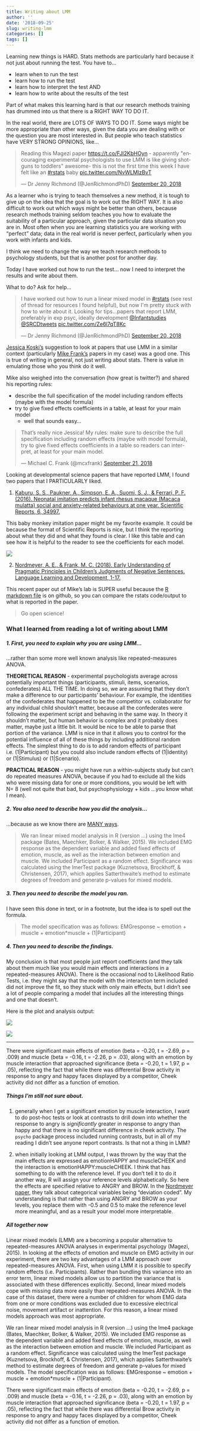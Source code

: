 ```yaml
---
title: Writing about LMM
author: ''
date: '2018-09-25'
slug: writing-lmm
categories: []
tags: []
---
```


Learning new things is HARD. Stats methods are particularly hard because it not just about running the test. You have to...

- learn when to run the test
- learn how to run the test
- learn how to interpret the test AND
- learn how to write about the results of the test 


Part of what makes this learning hard is that our research methods training has drummed into us that there is a RIGHT WAY TO DO IT.

In the real world, there are LOTS OF WAYS TO DO IT.  Some ways might be more appropriate than other ways, given the data you are dealing with or the question you are most interested in. But people who teach statistics have VERY STRONG OPINIONS, like... 

<blockquote class="twitter-tweet" data-lang="en"><p lang="en" dir="ltr">Reading this Magezi paper <a href="https://t.co/FJl2KbHOyn">https://t.co/FJl2KbHOyn</a> - apparently &quot;encouraging experimental psychologists to use LMM is like giving shotguns to toddlers&quot; awesome- this is not the first time this week I have felt like an <a href="https://twitter.com/hashtag/rstats?src=hash&amp;ref_src=twsrc%5Etfw">#rstats</a> baby <a href="https://t.co/NvWLMlzBvT">pic.twitter.com/NvWLMlzBvT</a></p>&mdash; Dr Jenny Richmond (@JenRichmondPhD) <a href="https://twitter.com/JenRichmondPhD/status/1042908079732404224?ref_src=twsrc%5Etfw">September 20, 2018</a></blockquote>
<script async src="https://platform.twitter.com/widgets.js" charset="utf-8"></script>


As a learner who is trying to teach themselves a new method, it is tough to give up on the idea that the goal is to work out the RIGHT WAY. It is also difficult to work out which ways might be better than others, because research methods training seldom teaches you how to evaluate the suitability of a particular approach, given the particular data situation you are in. Most often when you are learning statistics you are working with "perfect" data; data in the real world is never perfect, particularly when you work with infants and kids. 

I think we need to change the way we teach research methods to psychology students, but that is another post for another day. 

Today I have worked out how to run the test... now I need to interpret the results and write about them. 

What to do? Ask for help...

<blockquote class="twitter-tweet" data-lang="en"><p lang="en" dir="ltr">I have worked out how to run a linear mixed model in <a href="https://twitter.com/hashtag/rstats?src=hash&amp;ref_src=twsrc%5Etfw">#rstats</a> (see rest of thread for resources I found helpful), but now I&#39;m pretty stuck with how to write about it. Looking for tips...papers that report LMM, preferably in exp psyc, ideally development <a href="https://twitter.com/Infantstudies?ref_src=twsrc%5Etfw">@Infantstudies</a> <a href="https://twitter.com/SRCDtweets?ref_src=twsrc%5Etfw">@SRCDtweets</a> <a href="https://t.co/Ze6l7qT8Kc">pic.twitter.com/Ze6l7qT8Kc</a></p>&mdash; Dr Jenny Richmond (@JenRichmondPhD) <a href="https://twitter.com/JenRichmondPhD/status/1042893852233818113?ref_src=twsrc%5Etfw">September 20, 2018</a></blockquote>
<script async src="https://platform.twitter.com/widgets.js" charset="utf-8"></script>

[Jessica Koski's](@JessKoski) suggestion to look at papers that use LMM in a similar context (particularly [Mike Frank's](@mcxfrank) papers in my case) was a good one. This is true of writing in general, not just writing about stats. There is value in emulating those who you think do it well.

Mike also weighed into the conversation (how great is twitter?) and shared his reporting rules: 

- describe the full specification of the model including random effects (maybe with the model formula)
- try to give fixed effects coefficients in a table, at least for your main model
    - well that sounds easy...

<blockquote class="twitter-tweet" data-lang="en"><p lang="en" dir="ltr">That’s really nice Jessica! My rules: make sure to describe the full specification including random effects (maybe with model formula), try to give fixed effects coefficients in a table so readers can interpret, at least for your main model.</p>&mdash; Michael C. Frank (@mcxfrank) <a href="https://twitter.com/mcxfrank/status/1042974130281185281?ref_src=twsrc%5Etfw">September 21, 2018</a></blockquote>
<script async src="https://platform.twitter.com/widgets.js" charset="utf-8"></script>


Looking at developmental science papers that have reported LMM,  I found two papers that I PARTICULARLY liked. 

1. [Kaburu, S. S., Paukner, A., Simpson, E. A., Suomi, S. J., & Ferrari, P. F. (2016). Neonatal imitation predicts infant rhesus macaque (Macaca mulatta) social and anxiety-related behaviours at one year. Scientific Reports, 6, 34997.](https://www.ncbi.nlm.nih.gov/pmc/articles/PMC5057109/)

This baby monkey imitation paper might be my favorite example. It could be because the format of Scientific Reports is nice, but I think the reporting about what they did and what they found is clear. 
I like this table and can see how it is helpful to the reader to see the coefficients for each model. 


![](/post/2018-09-25-writing-lmm_files/monkey table.png)



2. [Nordmeyer, A. E., & Frank, M. C. (2018). Early Understanding of Pragmatic Principles in Children’s Judgments of Negative Sentences. Language Learning and Development, 1-17.](https://www.tandfonline.com/doi/full/10.1080/15475441.2018.1463850)

This recent paper out of Mike's lab is SUPER useful because the [R markdown file](http://anordmey.github.io/neg-tablet/negpad-analysis.html) is on github, so you can compare the rstats code/output to what is reported in the paper. 

> Go open science! 


### What I learned from reading a lot of writing about LMM

##### 1. First, you need to explain why you are using LMM...

...rather than some more well known analysis like repeated-measures ANOVA. 

**THEORETICAL REASON**
- experimental psychologists average across potentially important things (participants, stimuli, items, scenarios, confederates) ALL THE TIME. In doing so, we are assuming that they don't make a difference to our participants' behaviour. For example, the identities of the confederates that happened to be the competitor vs. collaborator for any individual child shouldn't matter, because all the confederates were following the experiment script and behaving in the same way. In theory it shouldn't matter, but human behavior is complex and it probably does matter, maybe just a little bit. It would be nice to be able to parse that portion of the variance. LMM is nice in that it allows you to control for the potential influence of all of these things by including additional random effects. The simplest thing to do is to add random effects of participant i.e. (1|Participant) but you could also include random effects of (1|Identity) or (1|Stimulus) or (1|Scenario). 

**PRACTICAL REASON**
- you might have run a within-subjects study but can't do repeated measures ANOVA, because if you had to exclude all the kids who were missing data for one or more conditions, you would be left with N= 8 (well not quite that bad, but psychophysiology + kids ...you know what I mean). 
 

##### 2. You also need to describe how you did the analysis... 

...because as we know there are [MANY ways](
http://jenrichmond.rbind.io/post/let-me-count-the-ways/). 

> We ran linear mixed model analysis in R (version ...) using the lme4 package (Bates, Maechker, Bolker, & Walker, 2015). We included EMG response as the dependent variable and added fixed effects of emotion, muscle, as well as the interaction between emotion and muscle. We included Participant as a random effect. Significance was calculated using the lmerTest package (Kuznetsova, Brockhoff, & Christensen, 2017), which applies Satterthwaite's method to estimate degrees of freedom and generate p-values for mixed models.

##### 3. Then you need to describe the model you ran. 

I have seen this done in text, or in a footnote, but the idea is to spell out the formula. 

> The model specification was as follows: EMGresponse ~ emotion + muscle + emotion*muscle + (1|Participant)

##### 4. Then you need to describe the findings. 

My conclusion is that most people just report coefficients (and they talk about them much like you would main effects and interactions in a repeated-measures ANOVA). There is the occasional nod to Likelihood Ratio Tests, i.e. they might say that the model with the interaction term included did not improve the fit, so they stuck with only main effects, but I didn't see a lot of people comparing a model that includes all the interesting things and one that doesn't.  

Here is the plot and analysis output:

![](/post/2018-09-25-writing-lmm_files/browcheek.jpg)

![](/post/2018-09-25-writing-lmm_files/output.png)

___

There were significant main effects of emotion (beta = -0.20, t = -2.69, p = .009) and muscle (beta = -0.16, t = -2.26, p = .03), along with an emotion by muscle interaction that approached significance (beta = -0.20, t = 1.97, p = .05), reflecting the fact that while there was differential Brow activity in response to angry and happy faces displayed by a competitor, Cheek activity did not differ as a function of emotion.


##### Things I'm still not sure about. 

1. generally when I get a significant emotion by muscle interaction, I want to do post-hoc tests or look at contrasts to drill down into whether the response to angry is *significantly* greater in response to angry than happy and that there is no significant difference in cheek activity. The `psycho` package process included running contrasts, but in all of my reading I didn't see anyone report contrasts. Is that not a thing in LMM?

2. when initially looking at LMM output, I was thrown by the way that the main effects are expressed as emotionHAPPY and muscleCHEEK and the interaction is emotionHAPPY:muscleCHEEK. I think that has something to do with the reference level. If you don't tell it to do it another way, R will assign your reference levels alphabetically. So here the effects are specified relative to ANGRY and BROW. 
In the [Nordmeyer paper](https://www.tandfonline.com/doi/full/10.1080/15475441.2018.1463850), they talk about categorical variables being "deviation coded". My understanding is that rather than using ANGRY and BROW as your levels, you replace them with -0.5 and 0.5 to make the reference level more meaningful, and as a result your model more interpretable. 

##### All together now

Linear mixed models (LMM) are a becoming a popular alternative to repeated-measures ANOVA analyses in experimental psychology (Magezi, 2015). In looking at the effects of emotion and muscle on EMG activity in our experiment, there are two key advantages of a LMM approach over repeated-measures ANOVA. First, when using LMM it is possible to specify random effects (i.e. Participants). Rather than bundling this variance into an error term, linear mixed models allow us to partition the variance that is associated with these differences explicitly. Second, linear mixed models cope with missing data more easily than repeated-measures ANOVA. In the case of this dataset, there were a number of children for whom EMG data from one or more conditions was excluded due to excessive electrical noise, movement artifact or inattention. For this reason, a linear mixed models approach was most appropriate. 

We ran linear mixed model analysis in R (version ...) using the lme4 package (Bates, Maechker, Bolker, & Walker, 2015). We included EMG response as the dependent variable and added fixed effects of emotion, muscle, as well as the interaction between emotion and muscle. We included Participant as a random effect. Significance was calculated using the lmerTest package (Kuznetsova, Brockhoff, & Christensen, 2017), which applies Satterthwaite's method to estimate degrees of freedom and generate p-values for mixed models. The model specification was as follows: EMGresponse ~ emotion + muscle + emotion*muscle + (1|Participant). 

There were significant main effects of emotion (beta = -0.20, t = -2.69, p = .009) and muscle (beta = -0.16, t = -2.26, p = .03), along with an emotion by muscle interaction that approached significance (beta = -0.20, t = 1.97, p = .05), reflecting the fact that while there was differential Brow activity in response to angry and happy faces displayed by a competitor, Cheek activity did not differ as a function of emotion.